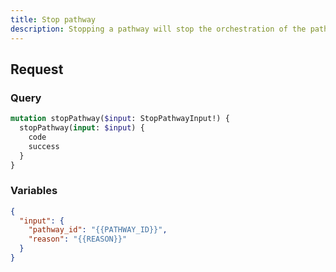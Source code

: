 ```yaml
---
title: Stop pathway
description: Stopping a pathway will stop the orchestration of the pathway
---
```


## Request

### Query

```graphql
mutation stopPathway($input: StopPathwayInput!) {
  stopPathway(input: $input) {
    code
    success
  }
}
```

### Variables

```json
{
  "input": {
    "pathway_id": "{{PATHWAY_ID}}",
    "reason": "{{REASON}}"
  }
}
```
